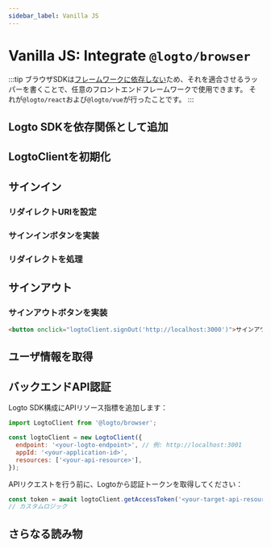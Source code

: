 ```yaml
---
sidebar_label: Vanilla JS
---
```



# Vanilla JS: Integrate `@logto/browser`

:::tip
ブラウザSDKは[フレームワークに依存しない](https://stackoverflow.com/questions/64725017/what-does-it-mean-by-framework-agnostic)ため、それを適合させるラッパーを書くことで、任意のフロントエンドフレームワークで使用できます。 それが`@logto/react`および`@logto/vue`が行ったことです。
:::

<AppNote type="Single Page App" />

## Logto SDKを依存関係として追加

<AddSdk />

## LogtoClientを初期化

<InitClient />

## サインイン

<SignInFlowSummary />

### リダイレクトURIを設定

<ConfigureRedirectUri figureSrc={redirectUriFigure} redirectUri="http://localhost:3000/callback" />

### サインインボタンを実装

<ImplementSignIn />

### リダイレクトを処理

<HandleRedirect />

## サインアウト

<SignOutNote />

### サインアウトボタンを実装

```html
<button onclick="logtoClient.signOut('http://localhost:3000')">サインアウト</button>
```

## ユーザ情報を取得

<FetchUserInformation apiCodeFragment="logtoClient.fetchUserInfo()" />

## バックエンドAPI認証

<GetAuthorizationToken />

Logto SDK構成にAPIリソース指標を追加します：

```js
import LogtoClient from '@logto/browser';

const logtoClient = new LogtoClient({
  endpoint: '<your-logto-endpoint>', // 例: http://localhost:3001
  appId: '<your-application-id>',
  resources: ['<your-api-resource>'],
});
```

APIリクエストを行う前に、Logtoから認証トークンを取得してください：

```js
const token = await logtoClient.getAccessToken('<your-target-api-resource>');
// カスタムロジック
```

<ApplyAuthorizationToken />

## さらなる読み物

<FurtherReadings />